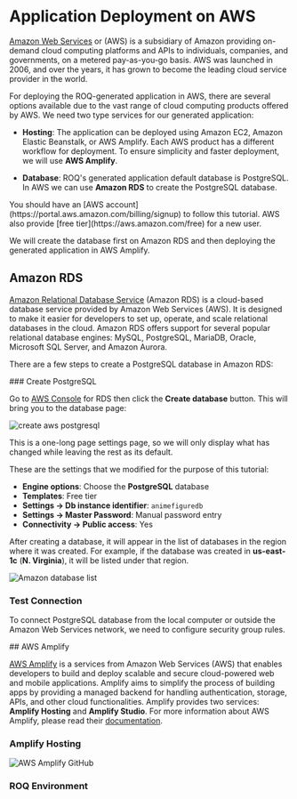
# Application Deployment on AWS

[Amazon Web Services](https://aws.amazon.com/) or (AWS) is a subsidiary of Amazon providing on-demand cloud computing platforms and APIs to individuals, companies, and governments, on a metered pay-as-you-go basis. AWS was launched in 2006, and over the years, it has grown to become the leading cloud service provider in the world.

For deploying the ROQ-generated application in AWS, there are several options available due to the vast range of cloud computing products offered by AWS. We need two type services for our generated application:

* **Hosting**: The application can be deployed using Amazon EC2, Amazon Elastic Beanstalk, or AWS Amplify. Each AWS product has a different workflow for deployment. To ensure simplicity and faster deployment, we will use **AWS Amplify**. 

* **Database**: ROQ's generated application default database is PostgreSQL. In AWS we can use **Amazon RDS** to create the PostgreSQL database.

<Callout type="info">
You should have an [AWS account](https://portal.aws.amazon.com/billing/signup) to follow this tutorial. AWS also provide [free tier](https://aws.amazon.com/free) for a new user.
</Callout>

We will create the database first on Amazon RDS and then deploying the generated application in AWS Amplify.

## Amazon RDS

[Amazon Relational Database Service](https://aws.amazon.com/rds/) (Amazon RDS) is a cloud-based database service provided by Amazon Web Services (AWS). It is designed to make it easier for developers to set up, operate, and scale relational databases in the cloud. Amazon RDS offers support for several popular relational database engines: MySQL, PostgreSQL, MariaDB, Oracle, Microsoft SQL Server, and Amazon Aurora.

There are a few steps to create a PostgreSQL database in Amazon RDS:

<Steps>
### Create PostgreSQL

Go to [AWS Console](https://console.aws.amazon.com/rds) for RDS then click the **Create database** button. This will bring you to the database page:

![create aws postgresql](/aws-rds-postgresql-create.png)

 <Callout type="info">
This is a one-long page settings page, so we will only display what has changed while leaving the rest as its default.
</Callout>

These are the settings that we modified for the purpose of this tutorial:

- **Engine options**: Choose the **PostgreSQL** database
- **Templates**: Free tier
- **Settings → Db instance identifier**: `animefiguredb`
- **Settings → Master Password**: Manual password entry
- **Connectivity → Public access**: Yes

After creating a database, it will appear in the list of databases in the region where it was created. For example, if the database was created in **us-east-1c** (**N. Virginia**), it will be listed under that region.

![Amazon database list](/aws-rds-database-list.png)

### Test Connection

To connect PostgreSQL database from the local computer or outside the Amazon Web Services network, we need to configure security group rules.



</Steps>
## AWS Amplify

[AWS Amplify](https://console.aws.amazon.com/amplify) is a services from Amazon Web Services (AWS) that enables developers to build and deploy scalable and secure cloud-powered web and mobile applications. Amplify aims to simplify the process of building apps by providing a managed backend for handling authentication, storage, APIs, and other cloud functionalities. Amplify provides two services: **Amplify Hosting** and **Amplify Studio**. For more information about AWS Amplify, please read their [documentation](https://docs.aws.amazon.com/amplify/).

### Amplify Hosting

![AWS Amplify GitHub](/aws-ampliy-github.png)


### ROQ Environment


### 